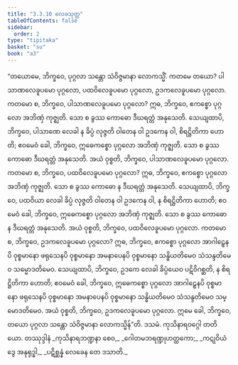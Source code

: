 ```yaml
---
title: "3.3.10 လေခသုတ္တ"
tableOfContents: false
sidebar:
  order: 2
type: "tipitaka"
basket: "su"
book: "a3"
---
```



<DynamicBreadcrumb />

<Division number="133" book="a3">

<Paragraph number="1008" book="a3">
“တယောမေ, ဘိက္ခဝေ, ပုဂ္ဂလာ သန္တော သံဝိဇ္ဇမာနာ လောကသ္မိံ. ကတမေ တယော? ပါသာဏလေခူပမော ပုဂ္ဂလော, ပထဝိလေခူပမော ပုဂ္ဂလော, ဥဒကလေခူပမော ပုဂ္ဂလော. ကတမော စ, ဘိက္ခဝေ, ပါသာဏလေခူပမော ပုဂ္ဂလော? ဣဓ, ဘိက္ခဝေ, ဧကစ္စော ပုဂ္ဂလော အဘိဏှံ ကုဇ္ဈတိ. သော စ ခွဿ ကောဓော ဒီဃရတ္တံ အနုသေတိ. သေယျထာပိ, ဘိက္ခဝေ, ပါသာဏေ လေခါ န ခိပ္ပံ လုဇ္ဇတိ ဝါတေန ဝါ ဥဒကေန ဝါ, စိရဋ္ဌိတိကာ ဟောတိ; ဧဝမေဝံ ခေါ, ဘိက္ခဝေ, ဣဓေကစ္စော ပုဂ္ဂလော အဘိဏှံ ကုဇ္ဈတိ. သော စ ခွဿ ကောဓော ဒီဃရတ္တံ အနုသေတိ. အယံ ဝုစ္စတိ, ဘိက္ခဝေ, ပါသာဏလေခူပမော ပုဂ္ဂလော.
</Paragraph>

<Paragraph number="1009" book="a3">
ကတမော စ, ဘိက္ခဝေ, ပထဝိလေခူပမော ပုဂ္ဂလော? ဣဓ, ဘိက္ခဝေ, ဧကစ္စော ပုဂ္ဂလော အဘိဏှံ ကုဇ္ဈတိ. သော စ ခွဿ ကောဓော န ဒီဃရတ္တံ အနုသေတိ. သေယျထာပိ, ဘိက္ခဝေ, ပထဝိယာ လေခါ ခိပ္ပံ လုဇ္ဇတိ ဝါတေန ဝါ ဥဒကေန ဝါ, န စိရဋ္ဌိတိကာ ဟောတိ; ဧဝမေဝံ ခေါ, ဘိက္ခဝေ, ဣဓေကစ္စော ပုဂ္ဂလော အဘိဏှံ ကုဇ္ဈတိ. သော စ ခွဿ ကောဓော န ဒီဃရတ္တံ အနုသေတိ. အယံ ဝုစ္စတိ, ဘိက္ခဝေ, ပထဝိလေခူပမော ပုဂ္ဂလော.
</Paragraph>

<Paragraph number="1010" book="a3">
ကတမော စ, ဘိက္ခဝေ, ဥဒကလေခူပမော ပုဂ္ဂလော? ဣဓ, ဘိက္ခဝေ, ဧကစ္စော ပုဂ္ဂလော အာဂါဠှေနပိ ဝုစ္စမာနော ဖရုသေနပိ ဝုစ္စမာနော အမနာပေနပိ ဝုစ္စမာနော သန္ဓိယတိမေဝ သံသန္ဒတိမေဝ သမ္မောဒတိမေဝ. သေယျထာပိ, ဘိက္ခဝေ, ဥဒကေ လေခါ ခိပ္ပံယေဝ ပဋိဝိဂစ္ဆတိ, န စိရဋ္ဌိတိကာ ဟောတိ; ဧဝမေဝံ ခေါ, ဘိက္ခဝေ, ဣဓေကစ္စော ပုဂ္ဂလော အာဂါဠှေနပိ ဝုစ္စမာနော ဖရုသေနပိ ဝုစ္စမာနော အမနာပေနပိ ဝုစ္စမာနော သန္ဓိယတိမေဝ သံသန္ဒတိမေဝ သမ္မောဒတိမေဝ. အယံ ဝုစ္စတိ, ဘိက္ခဝေ, ဥဒကလေခူပမော ပုဂ္ဂလော. ဣမေ ခေါ, ဘိက္ခဝေ, တယော ပုဂ္ဂလာ သန္တော သံဝိဇ္ဇမာနာ လောကသ္မိန်”တိ.

</Paragraph>
</Division>

<Paragraph number="1011" type="center" book="a3">
ဒသမံ.



</Paragraph>

<Paragraph number="1012" type="center" book="a3">
ကုသိနာရဝဂ္ဂေါ တတိယော.



</Paragraph>

<Paragraph number="1013" type="center" book="a3">
တဿုဒ္ဒါနံ


</Paragraph>

<Paragraph number="1014" type="verses" book="a3">
_ကုသိနာရဘဏ္ဍနာ စေဝ,_  
_ဂေါတမဘရဏ္ဍုဟတ္ထကော;_  
_ကဋုဝိယံ ဒွေ အနုရုဒ္ဓါ,_  
_ပဋိစ္ဆန္နံ လေခေန တေ ဒသာတိ._
</Paragraph>
